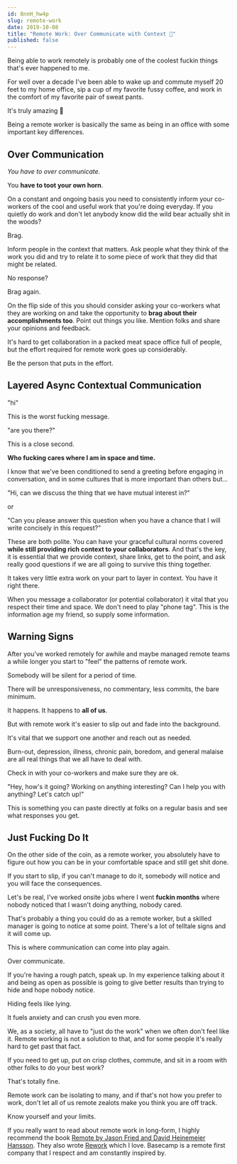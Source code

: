 ```yaml
---
id: 8nnH_hw4p
slug: remote-work
date: 2019-10-08
title: "Remote Work: Over Communicate with Context 🙏"
published: false
---
```


Being able to work remotely is probably one of the coolest fuckin things that's ever happened to me. 

For well over a decade I've been able to wake up and commute myself 20 feet to my home office, sip a cup of my favorite fussy coffee, and work in the comfort of my favorite pair of sweat pants.

It's truly amazing 🙌

Being a remote worker is basically the same as being in an office with some important key differences.

## Over Communication

*You have to over communicate.*

You **have to toot your own horn**. 

On a constant and ongoing basis you need to consistently inform your co-workers of the cool and useful work that you're doing everyday. If you quietly do work and don't let anybody know did the wild bear actually shit in the woods?

Brag.

Inform people in the context that matters. Ask people what they think of the work you did and try to relate it to some piece of work that they did that might be related.

No response?

Brag again.

On the flip side of this you should consider asking your co-workers what they are working on and take the opportunity to **brag about their accomplishments too**. Point out things you like. Mention folks and share your opinions and feedback.

It's hard to get collaboration in a packed meat space office full of people, but the effort required for remote work goes up considerably.

Be the person that puts in the effort.

## Layered Async Contextual Communication

"hi"

This is the worst fucking message.

"are you there?"

This is a close second.

**Who fucking cares where I am in space and time.**

I know that we've been conditioned to send a greeting before engaging in conversation, and in some cultures that is more important than others but...

<div style={{ marginTop: '45px', marginBottom: '45px' }}>
  <TwitterTweetEmbed
    tweetId={'1181325771471642625'}
    options={{ align: 'center' }}
  />
</div>

"Hi, can we discuss the thing that we have mutual interest in?"

or

"Can you please answer this question when you have a chance that I will write concisely in this request?"

These are both polite. You can have your graceful cultural norms covered **while still providing rich context to your collaborators**. And that's the key, it is essential that we provide context, share links, get to the point, and ask really good questions if we are all going to survive this thing together.

<div style={{ marginTop: '45px', marginBottom: '45px' }}>
  <TwitterTweetEmbed
    tweetId={'1181325772377612288'}
    options={{ conversation: 'none', align: 'center' }}
  />
</div>

It takes very little extra work on your part to layer in context. You have it right there.

When you message a collaborator (or potential collaborator) it vital that you respect their time and space. We don't need to play "phone tag". This is the information age my friend, so supply some information.

## Warning Signs

After you've worked remotely for awhile and maybe managed remote teams a while longer you start to "feel" the patterns of remote work.

Somebody will be silent for a period of time.

There will be unresponsiveness, no commentary, less commits, the bare minimum.

It happens. It happens to **all of us**. 

But with remote work it's easier to slip out and fade into the background.

It's vital that we support one another and reach out as needed. 

Burn-out, depression, illness, chronic pain, boredom, and general malaise are all real things that we all have to deal with.

Check in with your co-workers and make sure they are ok. 

"Hey, how's it going? Working on anything interesting? Can I help you with anything? Let's catch up!"

This is something you can paste directly at folks on a regular basis and see what responses you get.

## Just Fucking Do It

On the other side of the coin, as a remote worker, you absolutely have to figure out how you can be in your comfortable space and still get shit done.

If you start to slip, if you can't manage to do it, somebody will notice and you will face the consequences.

Let's be real, I've worked onsite jobs where I went **fuckin months** where nobody noticed that I wasn't doing anything, nobody cared.

That's probably a thing you could do as a remote worker, but a skilled manager is going to notice at some point. There's a lot of telltale signs and it will come up.

This is where communication can come into play again. 

Over communicate.

If you're having a rough patch, speak up. In my experience talking about it and being as open as possible is going to give better results than trying to hide and hope nobody notice.

Hiding feels like lying. 

It fuels anxiety and can crush you even more.

We, as a society, all have to "just do the work" when we often don't feel like it. Remote working is not a solution to that, and for some people it's really hard to get past that fact.

If you need to get up, put on crisp clothes, commute, and sit in a room with other folks to do your best work?

That's totally fine.

Remote work can be isolating to many, and if that's not how you prefer to work, don't let all of us remote zealots make you think you are off track.

Know yourself and your limits.

If you really want to read about remote work in long-form, I highly recommend the book [Remote by Jason Fried and David Heinemeier Hansson](https://www.amazon.com/exec/obidos/ASIN/0804137501/joehoobuiblo-20/ref=nosim/). They also wrote [Rework](https://www.amazon.com/exec/obidos/ASIN/0307463745/joehoobuiblo-20/ref=nosim/) which I love. Basecamp is a remote first company that I respect and am constantly inspired by.
